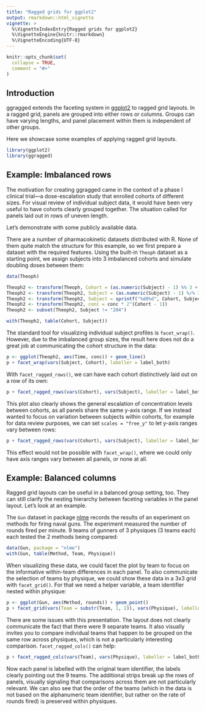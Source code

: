 ```yaml
---
title: "Ragged grids for ggplot2"
output: rmarkdown::html_vignette
vignette: >
  %\VignetteIndexEntry{Ragged grids for ggplot2}
  %\VignetteEngine{knitr::rmarkdown}
  %\VignetteEncoding{UTF-8}
---
```


```r
knitr::opts_chunk$set(
  collapse = TRUE,
  comment = "#>"
)
```

## Introduction

ggragged extends the faceting system in [ggplot2](https://cran.r-project.org/package=ggplot2)
to ragged grid layouts. In a ragged grid, panels are grouped into either rows or columns.
Groups can have varying lengths, and panel placement within them is independent of other
groups.

Here we showcase some examples of applying ragged grid layouts.

```r
library(ggplot2)
library(ggragged)
```

## Example: Imbalanced rows

The motivation for creating ggragged came in the context of a phase I clinical
trial---a dose-escalation study that enrolled cohorts of different sizes.
For visual review of individual subject data, it would have been very useful to have
cohorts clearly grouped together. The situation called for panels laid out in rows of
uneven length.

Let's demonstrate with some publicly available data.

There are a number of pharmacokinetic datasets distributed with R. None of them quite
match the structure for this example, so we first prepare a dataset with
the required features. Using the built-in `Theoph` dataset as a starting point,
we assign subjects into 3 imbalanced cohorts and simulate doubling doses between them:

```r
data(Theoph)

Theoph2 <- transform(Theoph, Cohort = (as.numeric(Subject) - 1) %% 3 + 1)
Theoph2 <- transform(Theoph2, Subject = (as.numeric(Subject) - 1) %/% 3 + 1)
Theoph2 <- transform(Theoph2, Subject = sprintf("%d0%d", Cohort, Subject))
Theoph2 <- transform(Theoph2, conc = conc * 2^(Cohort - 1))
Theoph2 <- subset(Theoph2, Subject != "204")

with(Theoph2, table(Cohort, Subject))
```

The standard tool for visualizing individual subject profiles is `facet_wrap()`.
However, due to the imbalanced group sizes, the result here does not do a great
job at communicating the cohort structure in the data:

```r
p <- ggplot(Theoph2, aes(Time, conc)) + geom_line()
p + facet_wrap(vars(Subject, Cohort), labeller = label_both)
```

With `facet_ragged_rows()`, we can have each cohort distinctively laid out
on a row of its own:

```r
p + facet_ragged_rows(vars(Cohort), vars(Subject), labeller = label_both)
```

This plot also clearly shows the general escalation of concentration levels between
cohorts, as all panels share the same y-axis range. If we instead wanted to focus
on variation between subjects within cohorts, for example for data review purposes,
we can set `scales = "free_y"` to let y-axis ranges vary between rows:

```r
p + facet_ragged_rows(vars(Cohort), vars(Subject), labeller = label_both, scales = "free_y")
```

This effect would not be possible with `facet_wrap()`, where we could only have
axis ranges vary between all panels, or none at all.

## Example: Balanced columns

Ragged grid layouts can be useful in a balanced group setting, too. They can still
clarify the nesting hierarchy between faceting variables in the panel layout.
Let's look at an example.

The `Gun` dataset in package [nlme](https://cran.r-project.org/package=nlme)
records the results of an experiment on methods for firing naval guns.
The experiment measured the number of rounds fired per minute.
9 teams of gunners of 3 physiques (3 teams each) each tested the 2 methods being compared:

```r
data(Gun, package = "nlme")
with(Gun, table(Method, Team, Physique))
```

When visualizing these data, we could facet the plot by team to focus on the
informative within-team differences in each panel. To also communicate
the selection of teams by physique, we could show these data in a 3x3
grid with `facet_grid()`. For that we need a helper variable,
a team identifier nested within physique:

```r
p <- ggplot(Gun, aes(Method, rounds)) + geom_point()
p + facet_grid(vars(Team = substr(Team, 1, 2)), vars(Physique), labeller = label_both)
```

There are some issues with this presentation.
The layout does not clearly communicate the fact that there were 9 separate teams.
It also visually invites you to compare individual teams that happen to be grouped on
the same row across physiques, which is not a particularly interesting comparison.
`facet_ragged_cols()` can help:

```r
p + facet_ragged_cols(vars(Team), vars(Physique), labeller = label_both)
```

Now each panel is labelled with the original team identifier, the labels clearly
pointing out the 9 teams. The additional strips break up the rows of panels,
visually signaling that comparisons across them are not particularly relevant.
We can also see that the order of the teams (which in the data is not based on
the alphanumeric team identifier, but rather on the rate of rounds fired)
is preserved within physiques.
